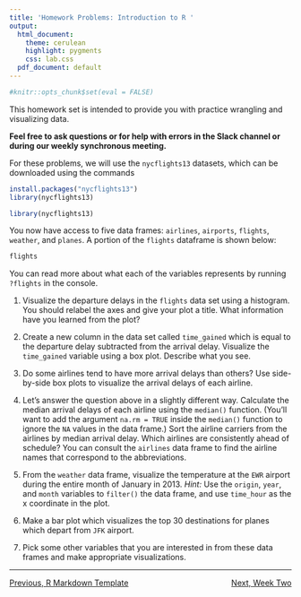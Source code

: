 ```yaml
---
title: 'Homework Problems: Introduction to R '
output:
  html_document:
    theme: cerulean
    highlight: pygments
    css: lab.css
  pdf_document: default
---
```


```r
#knitr::opts_chunk$set(eval = FALSE)

```

This homework set is intended to provide you with practice wrangling and visualizing data. 

**Feel free to ask questions or for help with errors in the Slack channel or during our weekly synchronous meeting.** 

For these problems, we will use the `nycflights13` datasets, which can be downloaded using the commands

```r
install.packages("nycflights13")
library(nycflights13)
```

```r
library(nycflights13)
```

You now have access to five data frames: `airlines`, `airports`, `flights`, `weather`, and `planes`. A portion of the `flights` dataframe is shown below:

```r
flights
```

You can read more about what each of the variables represents by running `?flights` in the console.

1. Visualize the departure delays in the `flights` data set using a histogram. You should relabel the axes and give your plot a title. What information have you learned from the plot?

2. Create a new column in the data set called `time_gained` which is equal to the departure delay subtracted from the arrival delay. Visualize the `time_gained` variable using a box plot. Describe what you see.

3. Do some airlines tend to have more arrival delays than others? Use side-by-side box plots to visualize the arrival delays of each airline.

4. Let's answer the question above in a slightly different way. Calculate the median arrival delays of each airline using the `median()` function. (You'll want to add the argument `na.rm = TRUE` inside the `median()` function to ignore the `NA` values in the data frame.) Sort the airline carriers from the airlines by median arrival delay. Which airlines are consistently ahead of schedule? You can consult the `airlines` data frame to find the airline names that correspond to the abbreviations.

5. From the `weather` data frame, visualize the temperature at the `EWR` airport during the entire month of January in 2013. *Hint:* Use the `origin`, `year`, and `month` variables to `filter()` the data frame, and use `time_hour` as the x coordinate in the plot.

6. Make a bar plot which visualizes the top 30 destinations for planes which depart from `JFK` airport.

7. Pick some other variables that you are interested in from these data frames and make appropriate visualizations.

***

<p style = "text-align:left;">[Previous, R Markdown Template](https://agmath.github.io/FacultyUpskilling/2021_NLP/MarkdownTemplate.html)
<span style = "float:right;">[Next, Week Two](https://agmath.github.io/FacultyUpskilling/2021_NLP/)</span>
</p>

